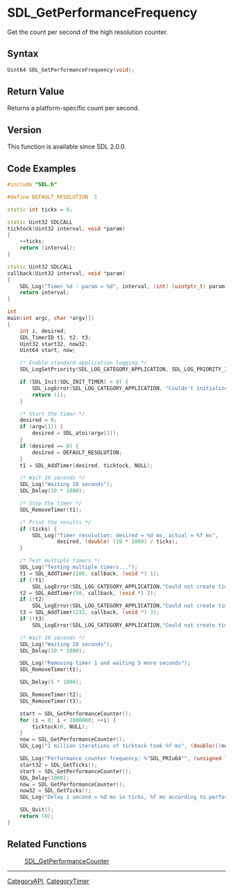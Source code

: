 = SDL_GetPerformanceFrequency =

Get the count per second of the high resolution counter.

== Syntax ==

<syntaxhighlight lang='c'>
Uint64 SDL_GetPerformanceFrequency(void);
</syntaxhighlight>

== Return Value ==

Returns a platform-specific count per second.

== Version ==

This function is available since SDL 2.0.0.

== Code Examples ==

<syntaxhighlight lang='c++'>
#include "SDL.h"

#define DEFAULT_RESOLUTION  1

static int ticks = 0;

static Uint32 SDLCALL
ticktock(Uint32 interval, void *param)
{
    ++ticks;
    return (interval);
}

static Uint32 SDLCALL
callback(Uint32 interval, void *param)
{
    SDL_Log("Timer %d : param = %d", interval, (int) (uintptr_t) param);
    return interval;
}

int
main(int argc, char *argv[])
{
    int i, desired;
    SDL_TimerID t1, t2, t3;
    Uint32 start32, now32;
    Uint64 start, now;

    /* Enable standard application logging */
    SDL_LogSetPriority(SDL_LOG_CATEGORY_APPLICATION, SDL_LOG_PRIORITY_INFO);

    if (SDL_Init(SDL_INIT_TIMER) < 0) {
        SDL_LogError(SDL_LOG_CATEGORY_APPLICATION, "Couldn't initialize SDL: %s", SDL_GetError());
        return (1);
    }

    /* Start the timer */
    desired = 0;
    if (argv[1]) {
        desired = SDL_atoi(argv[1]);
    }
    if (desired == 0) {
        desired = DEFAULT_RESOLUTION;
    }
    t1 = SDL_AddTimer(desired, ticktock, NULL);

    /* Wait 10 seconds */
    SDL_Log("Waiting 10 seconds");
    SDL_Delay(10 * 1000);

    /* Stop the timer */
    SDL_RemoveTimer(t1);

    /* Print the results */
    if (ticks) {
        SDL_Log("Timer resolution: desired = %d ms, actual = %f ms",
                desired, (double) (10 * 1000) / ticks);
    }

    /* Test multiple timers */
    SDL_Log("Testing multiple timers...");
    t1 = SDL_AddTimer(100, callback, (void *) 1);
    if (!t1)
        SDL_LogError(SDL_LOG_CATEGORY_APPLICATION,"Could not create timer 1: %s", SDL_GetError());
    t2 = SDL_AddTimer(50, callback, (void *) 2);
    if (!t2)
        SDL_LogError(SDL_LOG_CATEGORY_APPLICATION,"Could not create timer 2: %s", SDL_GetError());
    t3 = SDL_AddTimer(233, callback, (void *) 3);
    if (!t3)
        SDL_LogError(SDL_LOG_CATEGORY_APPLICATION,"Could not create timer 3: %s", SDL_GetError());

    /* Wait 10 seconds */
    SDL_Log("Waiting 10 seconds");
    SDL_Delay(10 * 1000);

    SDL_Log("Removing timer 1 and waiting 5 more seconds");
    SDL_RemoveTimer(t1);

    SDL_Delay(5 * 1000);

    SDL_RemoveTimer(t2);
    SDL_RemoveTimer(t3);

    start = SDL_GetPerformanceCounter();
    for (i = 0; i < 1000000; ++i) {
        ticktock(0, NULL);
    }
    now = SDL_GetPerformanceCounter();
    SDL_Log("1 million iterations of ticktock took %f ms", (double)((now - start)*1000) / SDL_GetPerformanceFrequency());

    SDL_Log("Performance counter frequency: %"SDL_PRIu64"", (unsigned long long) SDL_GetPerformanceFrequency());
    start32 = SDL_GetTicks();
    start = SDL_GetPerformanceCounter();
    SDL_Delay(1000);
    now = SDL_GetPerformanceCounter();
    now32 = SDL_GetTicks();
    SDL_Log("Delay 1 second = %d ms in ticks, %f ms according to performance counter", (now32-start32), (double)((now - start)*1000) / SDL_GetPerformanceFrequency());

    SDL_Quit();
    return (0);
}
</syntaxhighlight>

== Related Functions ==

:[[SDL_GetPerformanceCounter]]

----
[[CategoryAPI]], [[CategoryTimer]]


